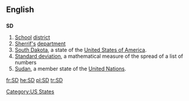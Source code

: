 {{also|s.d.|.sd}}
==English==

==={{abbreviation}}===
'''SD'''

# [[school|School]] [[district]]
# [[sheriff|Sherrif's]] [[department]]
# [[South Dakota]], a state of the [[United States of America]].
# [[standard deviation|Standard deviation]], a mathematical measure of the spread of a list of numbers
# [[Sudan]], a member state of the [[United Nations]].

[[Category:US States]]

[[fr:SD]]
[[he:SD]]
[[pl:SD]]
[[tr:SD]]
